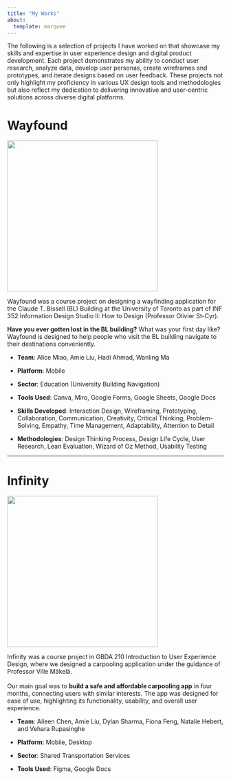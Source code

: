 ```yaml
---
title: "My Works"
about: 
  template: marquee
---
```


The following is a selection of projects I have worked on that showcase my skills and expertise in user experience design and digital product development. Each project demonstrates my ability to conduct user research, analyze data, develop user personas, create wireframes and prototypes, and iterate designs based on user feedback. These projects not only highlight my proficiency in various UX design tools and methodologies but also reflect my dedication to delivering innovative and user-centric solutions across diverse digital platforms.

# Wayfound

![](img/wayfound.png){style="object-fit: contain" fig-align="center" width="350"}

Wayfound was a course project on designing a wayfinding application for the Claude T. Bissell (BL) Building at the University of Toronto as part of INF 352 Information Design Studio II: How to Design (Professor Olivier St-Cyr). 

[Have you ever gotten lost in the BL building?]{style="font-weight:bold;"} What was your first day like? Wayfound is designed to help people who visit the BL building navigate to their destinations conveniently.

-   [Team]{style="font-weight:bold;"}: Alice Miao, Amie Liu, Hadi Ahmad, Wanling Ma

-   [Platform]{style="font-weight:bold;"}: Mobile 

-   [Sector]{style="font-weight:bold;"}: Education (University Building Navigation)

-   [Tools Used]{style="font-weight:bold;"}: Canva, Miro, Google Forms, Google Sheets, Google Docs

-   [Skills Developed]{style="font-weight:bold;"}: Interaction Design, Wireframing, Prototyping, Collaboration, Communication, Creativity, Critical Thinking, Problem-Solving, Empathy, Time Management, Adaptability, Attention to Detail

-   [Methodologies]{style="font-weight:bold;"}: Design Thinking Process, Design Life Cycle, User Research, Lean Evaluation, Wizard of Oz Method, Usability Testing

------------------------------------------------------------------------

# Infinity

![](img/infinity.jpg){style="object-fit: contain" fig-align="center" width="350"}

Infinity was a course project in GBDA 210 Introduction to User Experience Design, where we designed a carpooling application under the guidance of Professor Ville Mäkelä.\
\
Our main goal was to [build a safe and affordable carpooling app]{style="font-weight:bold;"} in four months, connecting users with similar interests. The app was designed for ease of use, highlighting its functionality, usability, and overall user experience.

-   [Team]{style="font-weight:bold;"}: Aileen Chen, Amie Liu, Dylan Sharma, Fiona Feng, Natalie Hebert, and Vehara Rupasinghe

-   [Platform]{style="font-weight:bold;"}: Mobile, Desktop

-   [Sector]{style="font-weight:bold;"}: Shared Transportation Services

-   [Tools Used]{style="font-weight:bold;"}: Figma, Google Docs
